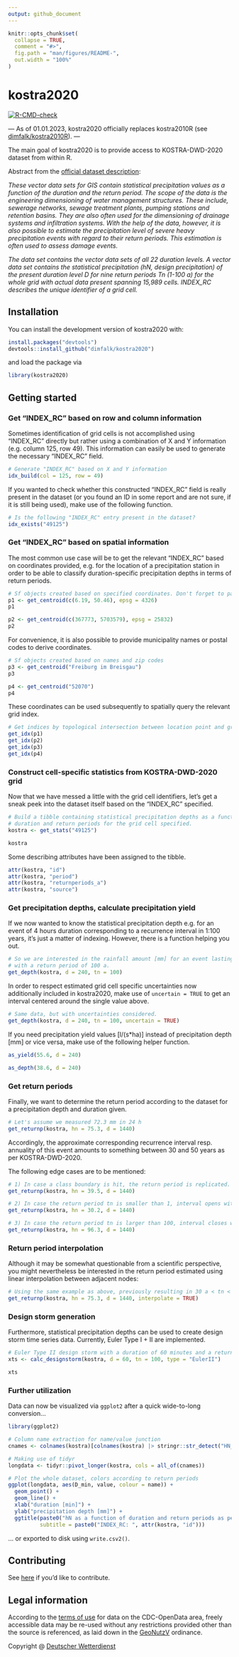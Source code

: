 ```yaml
---
output: github_document
---
```


<!-- README.md is generated from README.Rmd. Please edit that file -->

```r
knitr::opts_chunk$set(
  collapse = TRUE,
  comment = "#>",
  fig.path = "man/figures/README-",
  out.width = "100%"
)
```

# kostra2020

<!-- badges: start -->

[![R-CMD-check](https://github.com/dimfalk/kostra2020/actions/workflows/R-CMD-check.yaml/badge.svg)](https://github.com/dimfalk/kostra2020/actions/workflows/R-CMD-check.yaml)
<!-- badges: end -->

--- As of 01.01.2023, kostra2020 officially replaces kostra2010R (see [dimfalk/kostra2010R](https://github.com/dimfalk/kostra2010R)). ---

The main goal of kostra2020 is to provide access to KOSTRA-DWD-2020 dataset from within R.

Abstract from the [official dataset description](https://opendata.dwd.de/climate_environment/CDC/grids_germany/return_periods/precipitation/KOSTRA/KOSTRA_DWD_2010R/gis/DESCRIPTION_gridsgermany_return_periods_precipitation_KOSTRA_KOSTRA_DWD_2010R_gis_en.pdf):

*These vector data sets for GIS contain statistical precipitation values as a function of the duration and the return period. The scope of the data is the engineering dimensioning of water management structures. These include, sewerage networks, sewage treatment plants, pumping stations and retention basins. They are also often used for the dimensioning of drainage systems and infiltration systems. With the help of the data, however, it is also possible to estimate the precipitation level of severe heavy precipitation events with regard to their return periods. This estimation is often used to assess damage events.*

*The data set contains the vector data sets of all 22 duration levels. A vector data set contains the statistical precipitation (hN, design precipitation) of the present duration level D for nine return periods Tn (1-100 a) for the whole grid with actual data present spanning 15,989 cells. INDEX_RC describes the unique identifier of a grid cell.*

## Installation

You can install the development version of kostra2020 with:

``` r
install.packages("devtools")
devtools::install_github("dimfalk/kostra2020")
```

and load the package via

```r
library(kostra2020)
```

## Getting started

### Get "INDEX_RC" based on row and column information

Sometimes identification of grid cells is not accomplished using "INDEX_RC" directly but rather using a combination of X and Y information (e.g. column 125, row 49). This information can easily be used to generate the necessary "INDEX_RC" field.

```r
# Generate "INDEX_RC" based on X and Y information
idx_build(col = 125, row = 49)
```

If you wanted to check whether this constructed "INDEX_RC" field is really present in the dataset (or you found an ID in some report and are not sure, if it is still being used), make use of the following function.

```r
# Is the following "INDEX_RC" entry present in the dataset?
idx_exists("49125")
```

### Get "INDEX_RC" based on spatial information

The most common use case will be to get the relevant "INDEX_RC" based on coordinates provided, e.g. for the location of a precipitation station in order to be able to classify duration-specific precipitation depths in terms of return periods.

```r
# Sf objects created based on specified coordinates. Don't forget to pass the CRS.
p1 <- get_centroid(c(6.19, 50.46), epsg = 4326)
p1

p2 <- get_centroid(c(367773, 5703579), epsg = 25832)
p2
```

For convenience, it is also possible to provide municipality names or postal codes to derive coordinates.

```r
# Sf objects created based on names and zip codes
p3 <- get_centroid("Freiburg im Breisgau")
p3

p4 <- get_centroid("52070")
p4
```

These coordinates can be used subsequently to spatially query the relevant grid index.

```r
# Get indices by topological intersection between location point and grid cells
get_idx(p1)
get_idx(p2)
get_idx(p3)
get_idx(p4)
```

### Construct cell-specific statistics from KOSTRA-DWD-2020 grid

Now that we have messed a little with the grid cell identifiers, let's get a sneak peek into the dataset itself based on the "INDEX_RC" specified.

```r
# Build a tibble containing statistical precipitation depths as a function of 
# duration and return periods for the grid cell specified.
kostra <- get_stats("49125")

kostra
```

Some describing attributes have been assigned to the tibble.

```r
attr(kostra, "id")
attr(kostra, "period")
attr(kostra, "returnperiods_a")
attr(kostra, "source")
```

### Get precipitation depths, calculate precipitation yield

If we now wanted to know the statistical precipitation depth e.g. for an event of 4 hours duration corresponding to a recurrence interval in 1:100 years, it's just a matter of indexing. However, there is a function helping you out.

```r
# So we are interested in the rainfall amount [mm] for an event lasting 240 min 
# with a return period of 100 a.
get_depth(kostra, d = 240, tn = 100)
```

In order to respect estimated grid cell specific uncertainties now additionally included in kostra2020, make use of `uncertain = TRUE` to get an interval centered around the single value above.

```r
# Same data, but with uncertainties considered.
get_depth(kostra, d = 240, tn = 100, uncertain = TRUE)
```

If you need precipitation yield values [l/(s\*ha)] instead of precipitation depth [mm] or vice versa, make use of the following helper function.

```r
as_yield(55.6, d = 240)

as_depth(38.6, d = 240)
```

### Get return periods

Finally, we want to determine the return period according to the dataset for a precipitation depth and duration given.

```r
# Let's assume we measured 72.3 mm in 24 h
get_returnp(kostra, hn = 75.3, d = 1440)
```

Accordingly, the approximate corresponding recurrence interval resp. annuality of this event amounts to something between 30 and 50 years as per KOSTRA-DWD-2020.

The following edge cases are to be mentioned:

```r
# 1) In case a class boundary is hit, the return period is replicated.
get_returnp(kostra, hn = 39.5, d = 1440)
```

```r
# 2) In case the return period tn is smaller than 1, interval opens with 0.
get_returnp(kostra, hn = 30.2, d = 1440)
```

```r
# 3) In case the return period tn is larger than 100, interval closes with Inf.
get_returnp(kostra, hn = 96.3, d = 1440)
```

### Return period interpolation

Although it may be somewhat questionable from a scientific perspective, you might nevertheless be interested in the return period estimated using linear interpolation between adjacent nodes:

```r
# Using the same example as above, previously resulting in 30 a < tn < 50 a
get_returnp(kostra, hn = 75.3, d = 1440, interpolate = TRUE)
```

### Design storm generation

Furthermore, statistical precipitation depths can be used to create design storm time series data. Currently, Euler Type I + II are implemented.

```r
# Euler Type II design storm with a duration of 60 minutes and a return period of 100 a
xts <- calc_designstorm(kostra, d = 60, tn = 100, type = "EulerII")

xts
```

### Further utilization

Data can now be visualized via `ggplot2` after a quick wide-to-long conversion...

```r
library(ggplot2)

# Column name extraction for name/value junction
cnames <- colnames(kostra)[colnames(kostra) |> stringr::str_detect("HN_*")]

# Making use of tidyr
longdata <- tidyr::pivot_longer(kostra, cols = all_of(cnames))

# Plot the whole dataset, colors according to return periods
ggplot(longdata, aes(D_min, value, colour = name)) + 
  geom_point() +
  geom_line() +
  xlab("duration [min]") +
  ylab("precipitation depth [mm]") +
  ggtitle(paste0("hN as a function of duration and return periods as per ", attr(kostra, "source")),
          subtitle = paste0("INDEX_RC: ", attr(kostra, "id")))
```

... or exported to disk using `write.csv2()`.

## Contributing

See [here](https://github.com/dimfalk/kostra2020/blob/main/.github/CONTRIBUTING.md) if you'd like to contribute.

## Legal information

According to the [terms of use](https://opendata.dwd.de/climate_environment/CDC/Terms_of_use.pdf) for data on the CDC-OpenData area, freely accessible data may be re-used without any restrictions provided other than the source is referenced, as laid down in the [GeoNutzV](http://www.gesetze-im-internet.de/geonutzv/index.html) ordinance.

Copyright \@ [Deutscher Wetterdienst](https://www.dwd.de/EN/service/copyright/templates_dwd_as_source.html)
